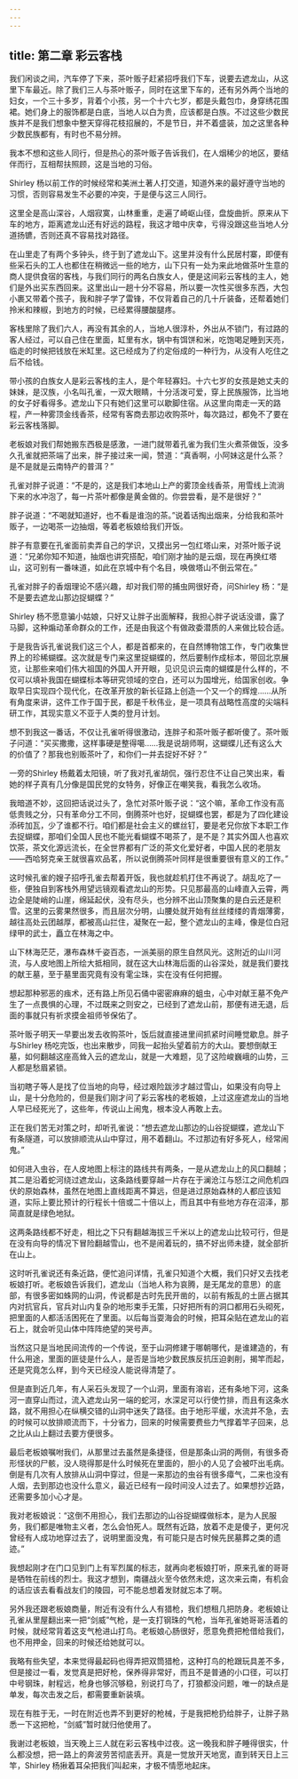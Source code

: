 ```yaml
---
---
---
```

title: 第二章 彩云客栈
---




我们闲谈之间，汽车停了下来，茶叶贩子赶紧招呼我们下车，说要去遮龙山，从这里下车最近。除了我们三人与茶叶贩子，同时在这里下车的，还有另外两个当地的妇女，一个三十多岁，背着个小孩，另一个十六七岁，都是头戴包巾，身穿绣花围裙。她们身上的服饰都是白底，当地人以白为贵，应该都是白族。不过这些少数民族并不是我们想象中整天穿得花枝招展的，不是节日，并不着盛装，加之这里各种少数民族都有，有时也不易分辨。

我本不想和这些人同行，但是热心的茶叶贩子告诉我们，在人烟稀少的地区，要结伴而行，互相帮扶照顾，这是当地的习俗。

Shirley 杨以前工作的时候经常和美洲土著人打交道，知道外来的最好遵守当地的习惯，否则容易发生不必要的冲突，于是便与这三人同行。

这里全是高山深谷，人烟寂寞，山林重重，走遍了崎岖山径，盘旋曲折。原来从下车的地方，距离遮龙山还有好远的路程，我这才暗中庆幸，亏得没跟这些当地人分道扬镳，否则还真不容易找对路径。

在山里走了有两个多钟头，终于到了遮龙山下。这里并没有什么民居村寨，即便有些采石头的工人也都住在稍微远一些的地方，山下只有一处为来此地做茶叶生意的商人提供食宿的客栈，与我们同行的两名白族女人，便是这间彩云客栈的主人，她们是外出买东西回来。这里出山一趟十分不容易，所以要一次性买很多东西，大包小裹又带着个孩子，我和胖子学了雷锋，不仅背着自己的几十斤装备，还帮着她们拎米和辣椒，到地方的时候，已经累得腰酸腿疼。

客栈里除了我们六人，再没有其余的人，当地人很淳朴，外出从不锁门，有过路的客人经过，可以自己住在里面，缸里有水，锅中有饵饼和米，吃饱喝足睡到天亮，临走的时候把钱放在米缸里。这已经成为了约定俗成的一种行为，从没有人吃住之后不给钱。

带小孩的白族女人是彩云客栈的主人，是个年轻寡妇。十六七岁的女孩是她丈夫的妹妹，是汉族，小名叫孔雀，一双大眼睛，十分活泼可爱，穿上民族服饰，比当地的女子好看得多。遮龙山下只有她们这里可以歇脚住宿。从这里向南走一天的路程，产一种雾顶金线香茶，经常有客商去那边收购茶叶，每次路过，都免不了要在彩云客栈落脚。

老板娘对我们帮她搬东西极是感激，一进门就带着孔雀为我们生火煮茶做饭，没多久孔雀就把茶端了出来，胖子接过来一闻，赞道：“真香啊，小阿妹这是什么茶？是不是就是云南特产的普洱？”

孔雀对胖子说道：“不是的，这是我们本地山上产的雾顶金线香茶，用雪线上流淌下来的水冲泡了，每一片茶叶都像是黄金做的。你尝尝看，是不是很好？”

胖子说道：“不喝就知道好，也不看是谁泡的茶。”说着话掏出烟来，分给我和茶叶贩子，一边喝茶一边抽烟，等着老板娘给我们开饭。

胖子有意要在孔雀面前卖弄自己的学识，又摸出另一包红塔山来，对茶叶贩子说道：“兄弟你知不知道，抽烟也讲究搭配，咱们刚才抽的是云烟，现在再换红塔山，这可别有一番味道，如此在京城中有个名目，唤做塔山不倒云常在。”

孔雀对胖子的香烟理论不感兴趣，却对我们带的捕虫网很好奇，问Shirley 杨：“是不是要去遮龙山那边捉蝴蝶？”

Shirley 杨不愿意骗小姑娘，只好又让胖子出面解释，我担心胖子说话没谱，露了马脚，这种煽动革命群众的工作，还是由我这个有做政委潜质的人来做比较合适。

于是我告诉孔雀说我们这三个人，都是首都来的，在自然博物馆工作，专门收集世界上的珍稀蝴蝶。这次就是专门来这里捉蝴蝶的，然后要制作成标本，带回北京展览，让那些来咱们伟大祖国的外国人开开眼，见识见识云南的蝴蝶是什么样的，不仅可以填补我国在蝴蝶标本等研究领域的空白，还可以为国增光，给国家创收。争取早日实现四个现代化，在改革开放的新长征路上创造一个又一个的辉煌……从所有角度来讲，这件工作于国于民，都是千秋伟业，是一项具有战略性高度的尖端科研工作，其现实意义不亚于人类的登月计划。

想不到我这一番话，不仅让孔雀听得很激动，连胖子和茶叶贩子都听傻了。茶叶贩子问道：“买买撒撒，这样事硬是整得噶……我是说胡师啊，这蝴蝶儿还有这么大的价值了？那我也别贩茶叶了，和你们一并去捉好不好？”

一旁的Shirley 杨戴着太阳镜，听了我对孔雀胡侃，强行忍住不让自己笑出来，看她的样子真有几分像是国民党的女特务，好像正在嘲笑我，看我怎么收场。

我暗道不妙，这回把话说过头了，急忙对茶叶贩子说：“这个嘛，革命工作没有高低贵贱之分，只有革命分工不同，倒腾茶叶也好，捉蝴蝶也罢，都是为了四化建设添砖加瓦，少了谁都不行。咱们都是社会主义的螺丝钉，要是老兄你放下本职工作去捉蝴蝶，那咱们全国人民也不能光看蝴蝶不喝茶了，是不是？其实外国人也喜欢饮茶，茶文化源远流长，在全世界都有广泛的茶文化爱好者，中国人民的老朋友——西哈努克亲王就很喜欢品茗，所以说倒腾茶叶同样是很重要很有意义的工作。”

这时候孔雀的嫂子招呼孔雀去帮着开饭，我也就趁机打住不再说了。胡乱吃了一些，便独自到客栈外用望远镜观看遮龙山的形势。只见那最高的山峰直入云霄，两边全是陡峭的山崖，绵延起伏，没有尽头，也分辨不出山顶聚集的是白云还是积雪。这里的云雾果然很多，而且层次分明，山腰处就开始有丝丝缕缕的青烟薄雾，越往高处云团越厚，都被高山拦住，凝聚在一起，整个遮龙山的主峰，像是位白冠绿甲的武士，矗立在林海之中。

山下林海茫茫，瀑布森林千姿百态，一派美丽的原生自然风光。这附近的山川河流，与人皮地图上所绘大抵相同，就在这大山林海后面的山谷深处，就是我们要找的献王墓，至于墓里面究竟有没有雮尘珠，实在没有任何把握。

想起那种邪恶的痋术，还有路上所见石俑中密密麻麻的蛆虫，心中对献王墓不免产生了一点畏惧的心理，不过既来之则安之，已经到了遮龙山前，那便有进无退，后面的事就只有祈求摸金祖师爷保佑了。

茶叶贩子明天一早要出发去收购茶叶，饭后就直接进里间抓紧时间睡觉歇息。胖子与Shirley 杨吃完饭，也出来散步，同我一起抬头望着前方的大山。要想倒献王墓，如何翻越这座高耸入云的遮龙山，就是一大难题，见了这险峻巍峨的山势，三人都是愁眉紧锁。

当初瞎子等人是找了位当地的向导，经过艰险跋涉才越过雪山，如果没有向导上山，是十分危险的，但是我们刚才问了彩云客栈的老板娘，上过这座遮龙山的当地人早已经死光了，这些年，传说山上闹鬼，根本没人再敢上去。

正在我们苦无对策之时，却听孔雀说：“想去遮龙山那边的山谷捉蝴蝶，遮龙山下有条隧道，可以放排顺流从山中穿过，用不着翻山。不过那边有好多死人，经常闹鬼。”

如何进入虫谷，在人皮地图上标注的路线共有两条，一是从遮龙山上的风口翻越；其二是沿着蛇河绕过遮龙山，这条路线要穿越一片存在于澜沧江与怒江之间危机四伏的原始森林，虽然在地图上直线距离不算远，但是进过原始森林的人都应该知道，实际上要比预计的行程长十倍或二十倍以上，而且其中有些地方存在沼泽，那简直就是绿色地狱。

这两条路线都不好走，相比之下只有翻越海拔三千米以上的遮龙山比较可行，但是在没有向导的情况下冒险翻越雪山，也不是闹着玩的，搞不好出师未捷，就全部折在山上。

这时听孔雀说还有条近路，便忙追问详情，孔雀只知道个大概，我们只好又去找老板娘打听。老板娘告诉我们，遮龙山（当地人称为哀腾，是无尾龙的意思）的底部，有很多密如蛛网的山洞，传说都是古时先民开凿的，以前有叛乱的土匪占据其内对抗官兵，官兵对山内复杂的地形束手无策，只好把所有的洞口都用石头砌死，把里面的人都活活困死在了里面。以后每当耍海会的时候，把耳朵贴在遮龙山的岩石上，就会听见山体中阵阵绝望的哭号声。

当然这只是当地民间流传的一个传说，至于山洞修建于哪朝哪代，是谁建造的，有什么用途，里面的匪徒是什么人，是否是当地少数民族反抗压迫剥削，揭竿而起，还是究竟怎么样，到今天已经没人能说得清楚了。

但是直到近几年，有人采石头发现了一个山洞，里面有溶岩，还有条地下河，这条河一直穿山而过，流入遮龙山另一端的蛇河，水深足可以行使竹排，而且有这条水路，就不用担心在纵横交错的山洞中迷失了路径。由于地形平缓，水流并不急，去的时候可以放排顺流而下，十分省力，回来的时候需要费些力气撑着竿子回来，总之比从山上翻过去要方便很多。

最后老板娘嘱咐我们，从那里过去虽然是条捷径，但是那条山洞的两侧，有很多奇形怪状的尸骸，没人晓得那是什么时候死在里面的，胆小的人见了会被吓出毛病。倒是有几次有人放排从山洞中穿过，但是一来那边的虫谷有很多瘴气，二来也没有人烟，去到那边也没什么意义，最近已经有一段时间没人过去了。如果想抄近路，还需要多加小心才是。

我对老板娘说：“这倒不用担心，我们去那边的山谷捉蝴蝶做标本，是为人民服务，我们都是唯物主义者，怎么会怕死人。既然有近路，放着不走是傻子，更何况曾经有人成功地穿过去了，说明里面没鬼，有可能只是古时候先民墓葬之类的遗迹。”

我想起刚才在门口见到门上有军烈属的标志，就再向老板娘打听，原来孔雀的哥哥是牺牲在前线的烈士。我这才想到，南疆战火至今依然未熄，这次来云南，有机会的话应该去看看战友们的陵园，可不能总想着发财就忘本了啊。

另外我还跟老板娘商量，附近有没有什么人有猎枪，我们想租几把防身。老板娘让孔雀从里屋翻出来一把“剑威”气枪，是一支打钢珠的气枪，当年孔雀她哥哥活着的时候，就经常背着这支气枪进山打鸟。老板娘心肠很好，愿意免费把枪借给我们，也不用押金，回来的时候还给她就可以。

我略有些失望，本来觉得最起码也得弄把双筒猎枪，这种打鸟的枪跟玩具差不多，但是接过一看，发觉真是把好枪，保养得非常好，而且不是普通的小口径，可以打中号钢珠，射程远，枪身也够沉够稳，别说打鸟了，打狼都没问题，唯一的缺点是单发，每次击发之后，都需要重新装填。

现在有胜于无，一时在附近也弄不到更好的枪械，于是我把枪扔给胖子，让胖子熟悉一下这把枪，“剑威”暂时就归他使用了。

我谢过老板娘，当天晚上三人就在彩云客栈中过夜。这一晚我和胖子睡得很实，什么都没想，把一路上的奔波劳苦彻底丢开。真是一觉放开天地宽，直到转天日上三竿，Shirley 杨揪着耳朵把我们叫起来，才极不情愿地起床。